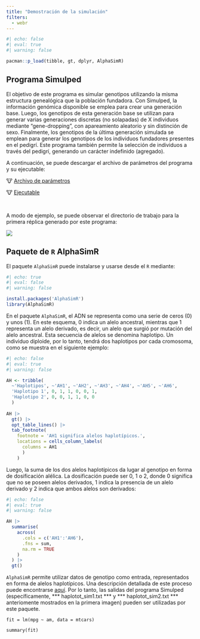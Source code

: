 ```yaml
---
title: "Demostración de la simulación"
filters:
  - webr
---
```


```r
#| echo: false
#| eval: true
#| warning: false

pacman::p_load(tibble, gt, dplyr, AlphaSimR)
```

## Programa Simulped

El objetivo de este programa es simular genotipos utilizando la misma estructura genealógica que la población fundadora. Con Simulped, la información genómica disponible se emplea para crear una generación base. Luego, los genotipos de esta generación base se utilizan para generar varias generaciones discretas (no solapadas) de X individuos mediante "gene-dropping", con apareamiento aleatorio y sin distinción de sexo. Finalmente, los genotipos de la última generación simulada se emplean para generar los genotipos de los individuos fundadores presentes en el pedigrí. Este programa también permite la selección de individuos a través del pedigrí, generando un carácter indefinido (agregado).

A continuación, se puede descargar el archivo de parámetros del programa y su ejecutable:

<td>&#128046; <a href="Simulped/parameters.txt" class="export">Archivo de parámetros</a></td> <HD>

<td>&#128046; <a href="Softwares/simulped.exe" class="export">Ejecutable</a></td> <br>

A modo de ejemplo, se puede observar el directorio de trabajo para la primera réplica generado por este programa:

![](Imagenes/dir_replica_1.png)

## Paquete de `R` AlphaSimR

El paquete `AlphaSimR` puede instalarse y usarse desde el `R` mediante:

```r
#| echo: true
#| eval: false
#| warning: false

install.packages('AlphaSimR')
library(AlphaSimR)
```

En el paquete `AlphaSimR`, el ADN se representa como una serie de ceros (0) y unos (1). En este esquema, 0 indica un alelo ancestral, mientras que 1 representa un alelo derivado, es decir, un alelo que surgió por mutación del alelo ancestral. Esta secuencia de alelos se denomina haplotipo. Un individuo diploide, por lo tanto, tendrá dos haplotipos por cada cromosoma, como se muestra en el siguiente ejemplo:

```r
#| echo: false
#| eval: true
#| warning: false

AH <- tribble(
  ~'Haplotipos', ~'AH1', ~'AH2', ~'AH3', ~'AH4', ~'AH5', ~'AH6',
  'Haplotipo 1', 0, 1, 1, 0, 0, 1,
  'Haplotipo 2', 0, 0, 1, 1, 0, 0
  )
  
AH |>
  gt() |>
  opt_table_lines() |>
  tab_footnote(
    footnote = 'AH1 significa alelos haplotípicos.',
    locations = cells_column_labels(
      columns = AH1
      )
    )
```

Luego, la suma de los dos alelos haplotípicos da lugar al genotipo en forma de dosificación alélica. La dosificación puede ser 0, 1 o 2, donde 0 significa que no se poseen alelos derivados, 1 indica la presencia de un alelo derivado y 2 indica que ambos alelos son derivados:

```r
#| echo: false
#| eval: true
#| warning: false

AH |>
  summarise(
    across(
      .cols = c('AH1':'AH6'),
      .fns = sum,
      na.rm = TRUE
    )
  ) |>
  gt()
```

`AlphaSimR` permite utilizar datos de genotipo como entrada, representados en forma de alelos haplotípicos. Una descripción detallada de este proceso puede encontrarse [aquí](https://github.com/gaynorr/AlphaSimR_Examples/blob/master/misc/ASR_ImportExternalData.R). Por lo tanto, las salidas del programa Simulped (específicamente, *** haplotot_sim1.txt *** y *** haplotot_sim2.txt *** anteriomente mostrados en la primera imagen) pueden ser utilizadas por este paquete.<!--NOTA: COLOCAR TAMBIEN QUE SE NECESITA EL MAPA GENETICO Y EL PEDIGRÍ-->

```webr-r
fit = lm(mpg ~ am, data = mtcars)

summary(fit)
```
